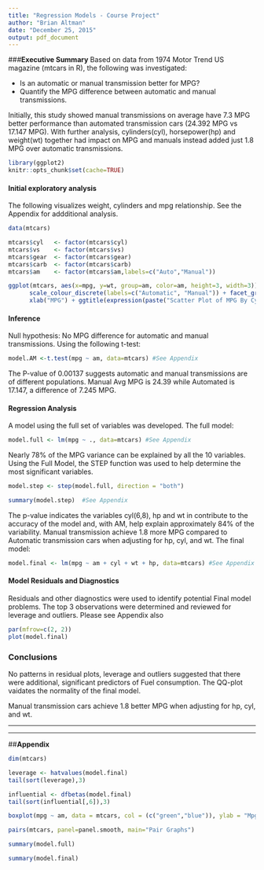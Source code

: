 ```yaml
---
title: "Regression Models - Course Project"
author: "Brian Altman"
date: "December 25, 2015"
output: pdf_document
---
```


###**Executive Summary**
Based on data from 1974 Motor Trend US magazine (mtcars in R), the following was investigated:

* Is an automatic or manual transmission better for MPG?
* Quantify the MPG difference between automatic and manual transmissions.

Initially, this study showed manual transmissions on average have 7.3 MPG better performance than automated transmission cars (24.392 MPG vs 17.147 MPG). With further analysis, cylinders(cyl), horsepower(hp) and weight(wt) together had impact on MPG and manuals instead added just 1.8 MPG over automatic transmissions. 


```r
library(ggplot2)
knitr::opts_chunk$set(cache=TRUE)
```

#### **Initial exploratory analysis**
The following visualizes weight, cylinders and mpg relationship. See the Appendix for addditional analysis.

```r
data(mtcars)

mtcars$cyl   <- factor(mtcars$cyl)
mtcars$vs    <- factor(mtcars$vs)
mtcars$gear  <- factor(mtcars$gear)
mtcars$carb  <- factor(mtcars$carb)
mtcars$am    <- factor(mtcars$am,labels=c("Auto","Manual"))

ggplot(mtcars, aes(x=mpg, y=wt, group=am, color=am, height=3, width=3)) + geom_point() +  
      scale_colour_discrete(labels=c("Automatic", "Manual")) + facet_grid(. ~ cyl) + ylab("Weight") +
      xlab("MPG") + ggtitle(expression(paste("Scatter Plot of MPG By Cylinders for Weight and Transmission\n")))
```

#### **Inference** 
Null hypothesis: No MPG difference for automatic and manual transmissions. Using the following t-test:
```r
model.AM <-t.test(mpg ~ am, data=mtcars) #See Appendix
```
The P-value of 0.00137 suggests automatic and manual transmissions are of different populations.  Manual Avg MPG is 24.39 while Automated is 17.147, a difference of 7.245 MPG.

#### **Regression Analysis**
A model using the full set of variables was developed. The full model:

```r
model.full <- lm(mpg ~ ., data=mtcars) #See Appendix
```
Nearly 78% of the MPG variance can be explained by all the 10 variables. Using the Full Model, the STEP function was used to help determine the most significant variables.
```r
model.step <- step(model.full, direction = "both")
```
```r
summary(model.step)  #See Appendix
```

The p-value indicates the variables cyl(6,8), hp and wt in contribute to the accuracy of the model and, with AM,  help explain approximately 84% of the variability. Manual transmission achieve 1.8 more MPG compared to Automatic transmission cars when adjusting for hp, cyl, and wt. The final model:

```r
model.final <- lm(mpg ~ am + cyl + wt + hp, data=mtcars) #See Appendix
```

#### **Model Residuals and Diagnostics**
Residuals and other diagnostics were used to identify potential Final model problems.  The top 3 observations were determined and reviewed for leverage and outliers.  Please see Appendix also

```r
par(mfrow=c(2, 2))
plot(model.final)
```

### **Conclusions**
No patterns in residual plots, leverage and outliers suggested that there were additional, significant predictors of Fuel consumption.  The QQ-plot vaidates the normality of the final model.

Manual transmission cars achieve 1.8 better MPG when adjusting for hp, cyl, and wt.

***
***
##**Appendix**
```r
dim(mtcars)

leverage <- hatvalues(model.final)
tail(sort(leverage),3)

influential <- dfbetas(model.final)
tail(sort(influential[,6]),3)

boxplot(mpg ~ am, data = mtcars, col = (c("green","blue")), ylab = "Mpg", xlab = "Trans")

pairs(mtcars, panel=panel.smooth, main="Pair Graphs")

summary(model.full)

summary(model.final)


```

